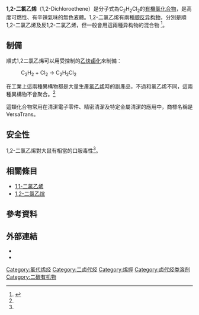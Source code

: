 {{chembox
| Watchedfields = changed
| verifiedrevid = 477203654
|   Name = 順1,2-二氯乙烯<small>（左）</small>及反1,2-二氯乙烯<small>（右）</small>
|   ImageFileL1 = Cis-1,2-dichloroethene.png
|   ImageNameL1 = 順1,2-二氯乙烯的結構式
|   ImageFileR1 = Trans-1,2-dichloroethene.png
|   ImageNameR1 = 反1,2-二氯乙烯的結構式
|   ImageFileL2 = Cis-dichloroethylene-3D-balls.png
|   ImageNameL2 = 順1,2-二氯乙烯的球棒模型
|   ImageFileR2 = Trans-dichloroethylene-3D-balls.png
|   ImageNameR2 = 反1,2-二氯乙烯的球棒模型
|   IUPACName = 1,2-二氯乙烯<br/>1,2-Dichloroethene
|   OtherNames = 1,2-Dichloroethylene<br />1,2-DCE<br/>sym-Dichloroethylene
| Section1 = {{Chembox Identifiers
|   ChemSpiderID_Ref = {{chemspidercite|correct|chemspider}}
| ChEBI_Ref = {{ebicite|correct|EBI}}
| ChEBI = 18882
| ChemSpiderID = 10438
| PubChem = 643833
| PubChem_Comment = (''Z'')
| PubChem1 = 638186
| PubChem1_Comment = (''E'')
| PubChem2 = 10900
| PubChem2_Comment = (''E''/''Z'')
| KEGG_Ref = {{keggcite|correct|kegg}}
| KEGG = C06792
| InChI = 1/C2H2Cl2/c3-1-2-4/h1-2H/b2-1-
| InChIKey = KFUSEUYYWQURPO-UPHRSURJBI
| InChI1 = 1/C2H2Cl2/c3-1-2-4/h1-2H
| InChIKey1 = KFUSEUYYWQURPO-UHFFFAOYAW
| SMILES1 = ClC=CCl
| StdInChI_Ref = {{stdinchicite|correct|chemspider}}
| StdInChI = 1S/C2H2Cl2/c3-1-2-4/h1-2H
| StdInChIKey_Ref = {{stdinchicite|correct|chemspider}}
| StdInChIKey = KFUSEUYYWQURPO-UHFFFAOYSA-N
| CASNo_Ref = {{cascite|correct|CAS}}
| CASNo = 156-59-2
| CASNo_Comment = (''Z'')
| CASNo1_Ref = {{cascite|correct|??}}
| CASNo1 = 156-60-5
| CASNo1_Comment = (''E'')
| CASNo2_Ref = {{cascite|correct|??}}
| CASNo2 = 540-59-0
| CASNo2_Comment = (''E''/''Z'')
|   SMILES = Cl[C@H]=CCl
}}
| Section2 = {{Chembox Properties
|   Formula = C<sub>2</sub>H<sub>2</sub>Cl<sub>2</sub>
|   MolarMass = 96.95 g/mol
|   Density = 順：1.28 g/cm³<br />反：1.26 g/cm³
|   MeltingPt = 順：-81.47 °C<br />反：-49.44 °C
|   BoilingPt = 順：60.2 °C<br />反：48.5 °C
|   Dipole = 順：1.9 [[德拜|D]]<br />反：0 [[Debye|D]]
|   Appearance = 透明液體<ref name=NIOSH/>
|   Odor = 辛辣，類似[[氯仿|氯仿]]的氣味<ref name=NIOSH/>
  }}
| Section3 = {{Chembox Hazards
|   PEL = TWA 200 ppm (790 mg/m<sup>3</sup>)<ref name=NIOSH>{{PGCH|0195}}</ref>
|   FlashPtF = 36-39<ref name=NIOSH/>
|   ExploLimits = 5.6%-12.8%<ref name=NIOSH/>
|   IDLH = 1000 ppm<ref name=NIOSH/>
|   REL = TWA 200 ppm (790 mg/m<sup>3</sup>)<ref name=NIOSH/>
}}
}}

'''1,2-二氯乙烯'''（1,2-Dichloroethene）是分子式為C<sub>2</sub>H<sub>2</sub>Cl<sub>2</sub>的[[有機氯化合物|有機氯化合物]]，是高度可燃性、有辛辣氣味的無色液體。1,2-二氯乙烯有兩種[[顺反异构|顺反异构物]]，分別是順1,2-二氯乙烯及反1,2-二氯乙烯，但一般會用這兩種异构物的混合物<!--。二氯乙烯微溶於水，雖然是簡單的化合物，不過很少應用在工業上--><ref name=Ullmann>{{cite book | author = E.-L. Dreher, T. R. Torkelson, K. K. Beutel | chapter = Chlorethanes and Chloroethylenes | title = Ullmann's Encyclopedia of Industrial Chemistry | year = 2011 | publisher = Wiley-VCH | location = Weinheim | doi = 10.1002/14356007.o06_o01}}</ref>。

==制備==
順式1,2二氯乙烯可以用受控制的[[乙炔|乙炔]][[鹵化|鹵化]]來制備：

:C<sub>2</sub>H<sub>2</sub>  +  Cl<sub>2</sub>   →   C<sub>2</sub>H<sub>2</sub>Cl<sub>2</sub>

在工業上這兩種異構物都是大量生產[[氯乙烯|氯乙烯]]時的副產品，不過和氯乙烯不同，這兩種異構物不會聚合。<ref name=Ullmann/>

這類化合物常用在清潔電子零件、精密清潔及特定金屬清潔的應用中，商標名稱是VersaTrans。

==安全性==
1,2-二氯乙烯對大鼠有相當的口服毒性<ref name=Ullmann/>。

==相關條目==
* [[1,1-二氯乙烯|1,1-二氯乙烯]]
* [[1,2-二氯乙烷|1,2-二氯乙烷]]

==參考資料==
<references/>

==外部連結==
*{{ICSC|0436|04}}
*{{PGCH|0195}}

{{DEFAULTSORT:Dichloroethene, 1,2-}}
[[Category:氯代烯烃|Category:氯代烯烃]]
[[Category:二卤代烃|Category:二卤代烃]]
[[Category:烯烴|Category:烯烴]]
[[Category:卤代烃类溶剂|Category:卤代烃类溶剂]]
[[Category:二碳有机物|Category:二碳有机物]]